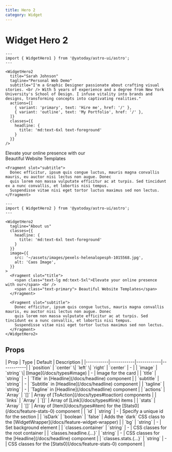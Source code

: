 ```yaml
---
title: Hero 2
category: Widget
---
```




# Widget Hero 2

<Demo title="">
  <WidgetHero2
    title="Sarah Johnson"
    tagline="Personal Web Demo"
    subtitle="I'm a Graphic Designer passionate about crafting visual stories. <br /> With 5 years of experience and a degree from New York University's School of Design. I infuse vitality into brands and designs, transforming concepts into captivating realities."
    actions={[
      { variant: 'primary', text: 'Hire me', href: '/' },
      { variant: 'outline', text: 'My Portfolio', href: '/' },
    ]}
    classes={{
      headline: {
        title: 'md:text-6xl text-foreground'
      }
    }}
  />
</Demo>

```astro
---
import { WidgetHero1 } from '@yatoday/astro-ui/astro';
---

<WidgetHero2
  title="Sarah Johnson"
  tagline="Personal Web Demo"
  subtitle="I'm a Graphic Designer passionate about crafting visual stories. <br /> With 5 years of experience and a degree from New York University's School of Design. I infuse vitality into brands and designs, transforming concepts into captivating realities."
  actions={[
    { variant: 'primary', text: 'Hire me', href: '/' },
    { variant: 'outline', text: 'My Portfolio', href: '/' },
  ]}
  classes={{
    headline: {
      title: 'md:text-6xl text-foreground'
    }
  }}
/>
```

<Demo title="">
  <WidgetHero2
    tagline="About us"
    classes={{
      headline: {
        title: 'md:text-6xl text-foreground'
      }
    }}
    image={{
      src: '~/assets/images/pexels-helenalopesph-1015568.jpg',
      alt: 'Caos Image',
    }}
  >
    <Fragment slot="title">
      <span class="text-lg md:text-5xl">Elevate your online presence with our</span> <br />
      <span class="text-primary"> Beautiful Website Templates</span>
    </Fragment>

    <Fragment slot="subtitle">
      Donec efficitur, ipsum quis congue luctus, mauris magna convallis mauris, eu auctor nisi lectus non augue. Donec
      quis lorem non massa vulputate efficitur ac at turpis. Sed tincidunt ex a nunc convallis, et lobortis nisi tempus.
      Suspendisse vitae nisi eget tortor luctus maximus sed non lectus.
    </Fragment>
  </WidgetHero2>
</Demo>

```astro
---
import { WidgetHero2 } from '@yatoday/astro-ui/astro';
---

<WidgetHero2
  tagline="About us"
  classes={{
    headline: {
      title: 'md:text-6xl text-foreground'
    }
  }}
  image={{
    src: '~/assets/images/pexels-helenalopesph-1015568.jpg',
    alt: 'Caos Image',
  }}
>
  <Fragment slot="title">
    <span class="text-lg md:text-5xl">Elevate your online presence with our</span> <br />
    <span class="text-primary"> Beautiful Website Templates</span>
  </Fragment>

  <Fragment slot="subtitle">
    Donec efficitur, ipsum quis congue luctus, mauris magna convallis mauris, eu auctor nisi lectus non augue. Donec
    quis lorem non massa vulputate efficitur ac at turpis. Sed tincidunt ex a nunc convallis, et lobortis nisi tempus.
    Suspendisse vitae nisi eget tortor luctus maximus sed non lectus.
  </Fragment>
</WidgetHero2>
```

## Props

<div className="overflow-x-auto">
  <div className="min-w-xl">
    | Prop | Type | Default | Description | 
    |-----------|------------|------------|------------|
    | `position` | `center` \| `left` \| `right` | `center` | - |
    | `image` | `string` \| [Image](/docs/types#image) | - | Image for the card |
    | `title` | `string` | - | `Title` in [Headline](/docs/headline) component |
    | `subtitle` | `string` | - | `Subtitle` in [Headline](/docs/headline) component |
    | `tagline` | `string` | - | `Tagline` in [Headline](/docs/headline) component |
    | `actions` | `Array` | `[]` | Array of [ToAction](/docs/types#toaction) components |
    | `links` | `Array` | `[]` | Array of [Link](/docs/types#link) items |
    | `stats` | `Array` | `[]` | Array of [Item](/docs/types#item) for the [Stats0](/docs/feature-stats-0) component |
    | `id` | `string` | - | Specify a unique id for the section |
    | `isDark` | `boolean` | `false` | Adds the `dark` CSS class to the [WidgetWrapper](/docs/feature-widget-wrapper) |
    | `bg` | `string` | - | Set background element |
    | `classes.container` | `string` | - | CSS classes for the root container |
    | `classes.headline.{...}` | `string` | - | CSS classes for the [Headline](/docs/headline) component |
    | `classes.stats.{...}` | `string` | - | CSS classes for the [Stats0](/docs/feature-stats-0) component |
  </div>
</div>
